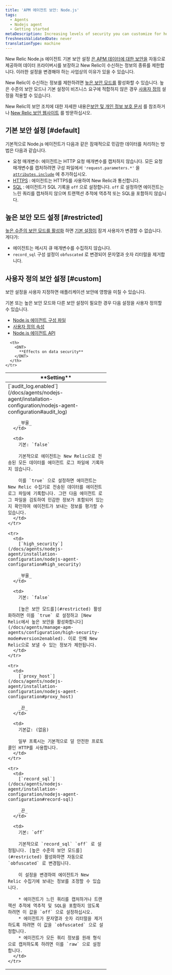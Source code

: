 ```yaml
---
title: 'APM 에이전트 보안: Node.js'
tags:
  - Agents
  - Nodejs agent
  - Getting started
metaDescription: Increasing levels of security you can customize for how your New Relic Node.js agent sends data to New Relic.
freshnessValidatedDate: never
translationType: machine
---
```


New Relic Node.js 에이전트 기본 보안 설정 [은 APM 데이터에 대한 보안을](/docs/using-new-relic/new-relic-security/security/apm-agent-data-security) 자동으로 제공하여 데이터 프라이버시를 보장하고 New Relic이 수신하는 정보의 종류를 제한합니다. 이러한 설정을 변경해야 하는 사업상의 이유가 있을 수 있습니다.

New Relic이 수신하는 정보를 제한하려면 [높은 보안 모드를](#restricted) 활성화할 수 있습니다. 높은 수준의 보안 모드나 기본 설정이 비즈니스 요구에 적합하지 않은 경우 [사용자 정의](#custom) 설정을 적용할 수 있습니다.

New Relic의 보안 조치에 대한 자세한 내용은[보안 및 개인 정보 보호 문서](/docs/using-new-relic/new-relic-security/security/security-matters-data-privacy-new-relic) 를 참조하거나 [New Relic 보안 웹사이트](https://newrelic.com/security) 를 방문하십시오.

## 기본 보안 설정 [#default]

기본적으로 Node.js 에이전트가 다음과 같은 잠재적으로 민감한 데이터를 처리하는 방법은 다음과 같습니다.

* 요청 매개변수: 에이전트는 HTTP 요청 매개변수를 캡처하지 않습니다. 모든 요청 매개변수를 캡처하려면 구성 파일에서 `'request.parameters.*'` 을 [`attributes.include`](/docs/agents/nodejs-agent/attributes/nodejs-agent-attributes#cfg-attributes-include) 에 추가하십시오.
* [HTTPS](/docs/agents/nodejs-agent/installation-configuration/nodejs-agent-configuration#ssl) : 에이전트는 HTTPS를 사용하여 New Relic과 통신합니다.
* [SQL](/docs/agents/nodejs-agent/installation-configuration/nodejs-agent-configuration#record-sql) : 에이전트가 SQL 기록을 `off` 으로 설정합니다. `off` 로 설정하면 에이전트는 느린 쿼리를 캡처하지 않으며 트랜잭션 추적에 역추적 또는 SQL을 포함하지 않습니다.

## 높은 보안 모드 설정 [#restricted]

[높은 수준의 보안 모드를 활성화](/docs/agents/nodejs-agent/installation-configuration/nodejs-agent-configuration#high_security) 하면 [기본 설정이](#default) 잠겨 사용자가 변경할 수 없습니다. 게다가:

* 에이전트는 메시지 큐 매개변수를 수집하지 않습니다.
* `record_sql` 구성 설정이 `obfuscated` 로 변경되어 문자열과 숫자 리터럴을 제거합니다.

## 사용자 정의 보안 설정 [#custom]

<Callout variant="caution">
  보안 설정을 사용자 지정하면 애플리케이션 보안에 영향을 미칠 수 있습니다.
</Callout>

기본 또는 높은 보안 모드와 다른 보안 설정이 필요한 경우 다음 설정을 사용자 정의할 수 있습니다.

* [Node.js 에이전트 구성 파일](/docs/agents/nodejs-agent/installation-configuration/nodejs-agent-configuration)
* [사용자 정의 속성](/docs/agents/nodejs-agent/api-guides/nodejs-agent-api#add-custom-param)
* [Node.js 에이전트 API](/docs/agents/nodejs-agent/api-guides/guide-using-nodejs-agent-api)

<table>
  <thead>
    <tr>
      <th width="300px">
        <DNT>
          **Setting**
        </DNT>
      </th>

      <th>
        <DNT>
          **Effects on data security**
        </DNT>
      </th>
    </tr>
  </thead>

  <tbody>
    <tr>
      <td>
        [`audit_log.enabled`](/docs/agents/nodejs-agent/installation-configuration/nodejs-agent-configuration#audit_log)

        _부울_
      </td>

      <td>
        기본: `false`

        기본적으로 에이전트는 New Relic으로 전송된 모든 데이터를 에이전트 로그 파일에 기록하지 않습니다.

        이를 `true` 으로 설정하면 에이전트는 New Relic 수집기로 전송된 데이터를 에이전트 로그 파일에 기록합니다. 그런 다음 에이전트 로그 파일을 검토하여 민감한 정보가 포함되어 있는지 확인하여 에이전트가 보내는 정보를 평가할 수 있습니다.
      </td>
    </tr>

    <tr>
      <td>
        [`high_security`](/docs/agents/nodejs-agent/installation-configuration/nodejs-agent-configuration#high_security)

        _부울_
      </td>

      <td>
        기본: `false`

        [높은 보안 모드를](#restricted) 활성화하려면 이를 `true` 로 설정하고 [New Relic에서 높은 보안을 활성화합니다](/docs/agents/manage-apm-agents/configuration/high-security-mode#version2enabled). 이로 인해 New Relic으로 보낼 수 있는 정보가 제한됩니다.
      </td>
    </tr>

    <tr>
      <td>
        [`proxy_host`](/docs/agents/nodejs-agent/installation-configuration/nodejs-agent-configuration#proxy_host)

        _끈_
      </td>

      <td>
        기본값: (없음)

        일부 프록시는 기본적으로 덜 안전한 프로토콜인 HTTP를 사용합니다.
      </td>
    </tr>

    <tr>
      <td>
        [`record_sql`](/docs/agents/nodejs-agent/installation-configuration/nodejs-agent-configuration#record-sql)

        _끈_
      </td>

      <td>
        기본: `off`

        기본적으로 `record_sql` `off` 로 설정됩니다. [높은 수준의 보안 모드를](#restricted) 활성화하면 자동으로 `obfuscated` 로 변경됩니다.

        이 설정을 변경하여 에이전트가 New Relic 수집기에 보내는 정보를 조정할 수 있습니다.

        * 에이전트가 느린 쿼리를 캡처하거나 트랜잭션 추적에 역추적 및 SQL을 포함하지 않도록 하려면 이 값을 `off` 으로 설정하십시오.
        * 에이전트가 문자열과 숫자 리터럴을 제거하도록 하려면 이 값을 `obfuscated` 으로 설정합니다.
        * 에이전트가 모든 쿼리 정보를 원래 형식으로 캡처하도록 하려면 이를 `raw` 으로 설정합니다.
      </td>
    </tr>
  </tbody>
</table>